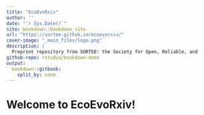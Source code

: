 ```yaml
--- 
title: "EcoEvoRxiv"
author: ''
date: "`r Sys.Date()`"
site: bookdown::bookdown_site
url: "https://sortee.github.io/ecoevorxiv/"
cover-image: "_main_files/logo.png"
description: |
  Preprint repository from SORTEE: the Society for Open, Reliable, and Transparent Ecology and Evolutionary biology
github-repo: rstudio/bookdown-demo
output: 
  bookdown::gitbook: 
    split_by: none
---
```


# Welcome to EcoEvoRxiv!




